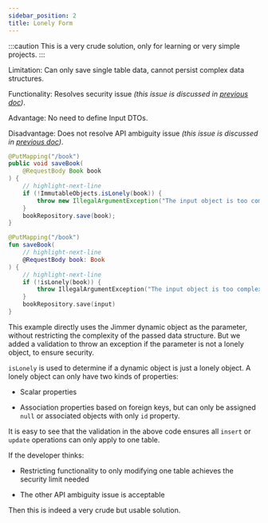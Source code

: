 ```yaml
---
sidebar_position: 2
title: Lonely Form
---
```



:::caution
This is a very crude solution, only for learning or very simple projects.
:::

Limitation: Can only save single table data, cannot persist complex data structures.

Functionality: Resolves security issue *(this issue is discussed in [previous doc](./problem))*. 

Advantage: No need to define Input DTOs.

Disadvantage: Does not resolve API ambiguity issue *(this issue is discussed in [previous doc](./problem))*.

<Tabs groupId="language">
<TabItem value="java" label="Java">

```java
@PutMapping("/book")
public void saveBook(
    @RequestBody Book book  
) {
    // highlight-next-line
    if (!ImmutableObjects.isLonely(book)) {
        throw new IllegalArgumentException("The input object is too complex");
    }
    bookRepository.save(book);
}
```

</TabItem>
<TabItem value="kotlin" label="Kotlin">

```kotlin
@PutMapping("/book")
fun saveBook(
    // highlight-next-line 
    @RequestBody book: Book
) {
    // highlight-next-line
    if (!isLonely(book)) {
        throw IllegalArgumentException("The input object is too complex")
    }
    bookRepository.save(input)
} 
```

</TabItem>
</Tabs>

This example directly uses the Jimmer dynamic object as the parameter, without restricting the complexity of the passed data structure. But we added a validation to throw an exception if the parameter is not a lonely object, to ensure security.

`isLonely` is used to determine if a dynamic object is just a lonely object. A lonely object can only have two kinds of properties:

-   Scalar properties

-   Association properties based on foreign keys, but can only be assigned `null` or associated objects with only `id` property.

It is easy to see that the validation in the above code ensures all `insert` or `update` operations can only apply to one table.

If the developer thinks:

-   Restricting functionality to only modifying one table achieves the security limit needed

-   The other API ambiguity issue is acceptable

Then this is indeed a very crude but usable solution.
